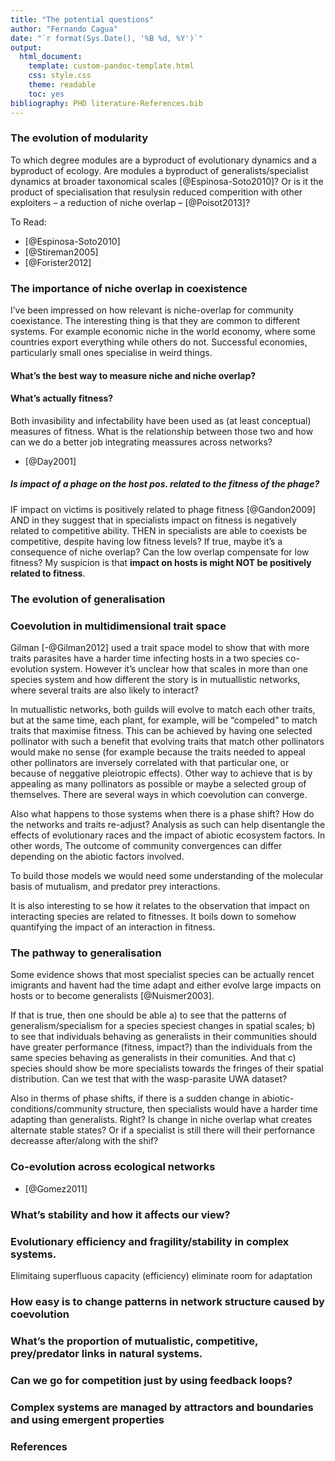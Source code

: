```yaml
---
title: "The potential questions"
author: "Fernando Cagua"
date: "`r format(Sys.Date(), '%B %d, %Y')`"
output:
  html_document:
    template: custom-pandoc-template.html
    css: style.css
    theme: readable
    toc: yes
bibliography: PHD literature-References.bib
---
```


### The evolution of modularity

To which degree modules are a byproduct of evolutionary dynamics and a byproduct of ecology. Are modules a byproduct of generalists/specialist dynamics at broader taxonomical scales [@Espinosa-Soto2010]? Or is it the product of specialisation that resulysin reduced comperition with other exploiters -- a reduction of niche overlap -- [@Poisot2013]?

To Read:

* [@Espinosa-Soto2010]
* [@Stireman2005]
* [@Forister2012]

### The importance of niche overlap in coexistence

I've been impressed on how relevant is niche-overlap for community coexistance. The interesting thing is that they are common to different systems. For example economic niche in the world economy, where some countries export everything while others do not. Successful economies, particularly small ones specialise in weird things. 

#### What's the best way to measure niche and niche overlap?

#### What's actually fitness?

Both invasibility and infectability have been used as (at least conceptual) measures of fitness. What is the relationship between those two and how can we do a better job integrating meassures across networks?

* [@Day2001]

##### Is impact of a phage on the host pos. related to the fitness of the phage?

IF impact on victims is positively related to phage fitness [@Gandon2009] AND in they suggest that in specialists impact on fitness is negatively related to competitive ability. THEN in specialists are able to coexists be competitive, despite having low fitness levels? If true, maybe it's a consequence of niche overlap? Can the low overlap compensate for low fitness? My suspicion is that **impact on hosts is might NOT be positively related to fitness**. 

### The evolution of generalisation


### Coevolution in multidimensional trait space 

Gilman [-@Gilman2012] used a trait space model to show that with more traits parasites have a harder time infecting hosts in a two species co-evolution system. However it's unclear how that scales in more than one species system and how different the story is in mutuallistic networks, where several traits are also likely to interact?

In mutuallistic networks, both guilds will evolve to match each other traits, but at the same time, each plant, for example, will be "compeled" to match traits that maximise fitness. This can be achieved by having one selected pollinator with such a benefit that evolving traits that match other pollinators would make no sense (for example because the traits needed to appeal other pollinators are inversely correlated with that particular one, or because of neggative pleiotropic effects). Other way to achieve that is by appealing as many pollinators as possible or maybe a selected group of themselves. There are several ways in which coevolution can converge. 

Also what happens to those systems when there is a phase shift? How do the networks and traits re-adjust? Analysis as such can help disentangle the effects of evolutionary races and the impact of abiotic ecosystem factors. In other words, The outcome of community convergences can differ depending on the abiotic factors involved. 

To build those models we would need some understanding of the molecular basis of mutualism, and predator prey interactions. 

It is also interesting to se how it relates to the observation that impact on interacting species are related to fitnesses. It boils down to somehow quantifying the impact of an interaction in fitness. 

### The pathway to generalisation

Some evidence shows that most specialist species can be actually rencet imigrants and havent had the time adapt and either evolve large impacts on hosts or to become generalists [@Nuismer2003]. 

If that is true, then one should be able a) to see that the patterns of generalism/specialism for a species speciest changes in spatial scales; b) to see that individuals behaving as generalists in their communities should have greater performance (fitness, impact?) than the individuals from the same species behaving as generalists in their comunities. And that c) species should show be more specialists towards the fringes of their spatial distribution. Can we test that with the wasp-parasite UWA dataset?

Also in therms of phase shifts, if there is a sudden change in abiotic-conditions/community structure, then specialists would have a harder time adapting than generalists. Right? Is change in niche overlap what creates alternate stable states? Or if a specialist is still there will their perfornance decreasse after/along with the shif?

### Co-evolution across ecological networks

* [@Gomez2011]

### What's stability and how it affects our view?

### Evolutionary efficiency and fragility/stability in complex systems.

Elimitaing superfluous capacity (efficiency) eliminate room for adaptation

### How easy is to change patterns in network structure caused by coevolution


### What's the proportion of mutualistic, competitive, prey/predator links in natural systems.

### Can we go for competition just by using feedback loops?
### Complex systems are managed by attractors and boundaries and using emergent properties

### References

